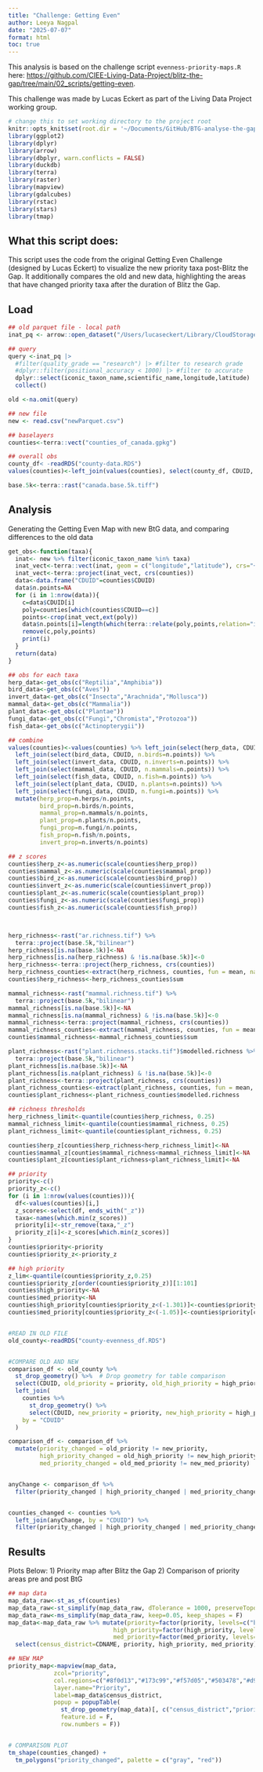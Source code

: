 ```yaml
---
title: "Challenge: Getting Even"
author: Leeya Nagpal 
date: "2025-07-07"
format: html
toc: true
---
```


This analysis is based on the challenge script `evenness-priority-maps.R` here: [https://github.com/CIEE-Living-Data-Project/blitz-the-gap/tree/main/02_scripts/getting-even](https://github.com/CIEE-Living-Data-Project/blitz-the-gap/tree/main/02_scripts/getting-even).

This challenge was made by Lucas Eckert as part of the Living Data Project working group.

```r
# change this to set working directory to the project root
knitr::opts_knit$set(root.dir = '~/Documents/GitHub/BTG-analyse-the-gap/')
library(ggplot2)
library(dplyr)
library(arrow)
library(dbplyr, warn.conflicts = FALSE)
library(duckdb)
library(terra)
library(raster)
library(mapview)
library(gdalcubes)
library(rstac)
library(stars)
library(tmap)

```


## What this script does:
This script uses the code from the original Getting Even Challenge (designed by Lucas Eckert) to visualize the new priority taxa post-Blitz the Gap. It additionally compares the old and new data, highlighting the areas that have changed priority taxa after the duration of Blitz the Gap.

## Load

```r
## old parquet file - local path
inat_pq <- arrow::open_dataset("/Users/lucaseckert/Library/CloudStorage/OneDrive-McGillUniversity/Side Projects/Bioblitz/Laura's Lab_Group - data/raw/biodiversity-data/inat-canada/iNat_non_sensitive_data_Jan2025.parquet")

## query
query <-inat_pq |> 
  #filter(quality_grade == "research") |> #filter to research grade
  #dplyr::filter(positional_accuracy < 1000) |> #filter to accurate 
  dplyr::select(iconic_taxon_name,scientific_name,longitude,latitude) |>
  collect()

old <-na.omit(query)

## new file
new <- read.csv("newParquet.csv")

## baselayers
counties<-terra::vect("counties_of_canada.gpkg")

## overall obs
county_df< -readRDS("county-data.RDS")
values(counties)<-left_join(values(counties), select(county_df, CDUID, n.points))

base.5k<-terra::rast("canada.base.5k.tiff")
```

## Analysis

Generating the Getting Even Map with new BtG data, and comparing differences to the old data
```r

get_obs<-function(taxa){
  inat<- new %>% filter(iconic_taxon_name %in% taxa)
  inat_vect<-terra::vect(inat, geom = c("longitude","latitude"), crs="+proj=longlat +ellps=WGS84")
  inat_vect<-terra::project(inat_vect, crs(counties))
  data<-data.frame("CDUID"=counties$CDUID)
  data$n.points=NA
  for (i in 1:nrow(data)){
    c=data$CDUID[i]
    poly=counties[which(counties$CDUID==c)]
    points<-crop(inat_vect,ext(poly))
    data$n.points[i]=length(which(terra::relate(poly,points,relation="intersects")))
    remove(c,poly,points)
    print(i)
  }
  return(data)
}

## obs for each taxa
herp_data<-get_obs(c("Reptilia","Amphibia"))
bird_data<-get_obs(c("Aves"))
invert_data<-get_obs(c("Insecta","Arachnida","Mollusca"))
mammal_data<-get_obs(c("Mammalia"))
plant_data<-get_obs(c("Plantae"))
fungi_data<-get_obs(c("Fungi","Chromista","Protozoa"))
fish_data<-get_obs(c("Actinopterygii"))

## combine
values(counties)<-values(counties) %>% left_join(select(herp_data, CDUID, n.herps=n.points)) %>% 
  left_join(select(bird_data, CDUID, n.birds=n.points)) %>% 
  left_join(select(invert_data, CDUID, n.inverts=n.points)) %>% 
  left_join(select(mammal_data, CDUID, n.mammals=n.points)) %>% 
  left_join(select(fish_data, CDUID, n.fish=n.points)) %>% 
  left_join(select(plant_data, CDUID, n.plants=n.points)) %>% 
  left_join(select(fungi_data, CDUID, n.fungi=n.points)) %>% 
  mutate(herp_prop=n.herps/n.points,
         bird_prop=n.birds/n.points,
         mammal_prop=n.mammals/n.points,
         plant_prop=n.plants/n.points,
         fungi_prop=n.fungi/n.points,
         fish_prop=n.fish/n.points,
         invert_prop=n.inverts/n.points)

## z scores
counties$herp_z<-as.numeric(scale(counties$herp_prop))
counties$mammal_z<-as.numeric(scale(counties$mammal_prop))
counties$bird_z<-as.numeric(scale(counties$bird_prop))
counties$invert_z<-as.numeric(scale(counties$invert_prop))
counties$plant_z<-as.numeric(scale(counties$plant_prop))
counties$fungi_z<-as.numeric(scale(counties$fungi_prop))
counties$fish_z<-as.numeric(scale(counties$fish_prop))



herp_richness<-rast("ar.richness.tif") %>% 
  terra::project(base.5k,"bilinear")
herp_richness[is.na(base.5k)]<-NA
herp_richness[is.na(herp_richness) & !is.na(base.5k)]<-0
herp_richness<-terra::project(herp_richness, crs(counties))
herp_richness_counties<-extract(herp_richness, counties, fun = mean, na.rm = TRUE)
counties$herp_richness<-herp_richness_counties$sum

mammal_richness<-rast("mammal.richness.tif") %>% 
  terra::project(base.5k,"bilinear")
mammal_richness[is.na(base.5k)]<-NA
mammal_richness[is.na(mammal_richness) & !is.na(base.5k)]<-0
mammal_richness<-terra::project(mammal_richness, crs(counties))
mammal_richness_counties<-extract(mammal_richness, counties, fun = mean, na.rm = TRUE)
counties$mammal_richness<-mammal_richness_counties$sum

plant_richness<-rast("plant.richness.stacks.tif")$modelled.richness %>% 
  terra::project(base.5k,"bilinear")
plant_richness[is.na(base.5k)]<-NA
plant_richness[is.na(plant_richness) & !is.na(base.5k)]<-0
plant_richness<-terra::project(plant_richness, crs(counties))
plant_richness_counties<-extract(plant_richness, counties, fun = mean, na.rm = TRUE)
counties$plant_richness<-plant_richness_counties$modelled.richness

## richness thresholds
herp_richness_limit<-quantile(counties$herp_richness, 0.25)
mammal_richness_limit<-quantile(counties$mammal_richness, 0.25)
plant_richness_limit<-quantile(counties$plant_richness, 0.25)

counties$herp_z[counties$herp_richness<herp_richness_limit]<-NA
counties$mammal_z[counties$mammal_richness<mammal_richness_limit]<-NA
counties$plant_z[counties$plant_richness<plant_richness_limit]<-NA

## priority
priority<-c()
priority_z<-c()
for (i in 1:nrow(values(counties))){
  df<-values(counties)[i,]
  z_scores<-select(df, ends_with("_z"))
  taxa<-names(which.min(z_scores))
  priority[i]<-str_remove(taxa,"_z")
  priority_z[i]<-z_scores[which.min(z_scores)]
}
counties$priority<-priority
counties$priority_z<-priority_z

## high priority
z_lim<-quantile(counties$priority_z,0.25)
counties$priority_z[order(counties$priority_z)][1:101]
counties$high_priority<-NA
counties$med_priority<-NA
counties$high_priority[counties$priority_z<(-1.301)]<-counties$priority[counties$priority_z<(-1.301)]
counties$med_priority[counties$priority_z<(-1.05)]<-counties$priority[counties$priority_z<(-1.05)]


#READ IN OLD FILE
old_county<-readRDS("county-evenness_df.RDS")


#COMPARE OLD AND NEW
comparison_df <- old_county %>%
  st_drop_geometry() %>%  # Drop geometry for table comparison
  select(CDUID, old_priority = priority, old_high_priority = high_priority, old_med_priority = med_priority) %>%
  left_join(
    counties %>%
      st_drop_geometry() %>%
      select(CDUID, new_priority = priority, new_high_priority = high_priority, new_med_priority = med_priority),
    by = "CDUID"
  )

comparison_df <- comparison_df %>%
  mutate(priority_changed = old_priority != new_priority,
         high_priority_changed = old_high_priority != new_high_priority,
         med_priority_changed = old_med_priority != new_med_priority)


anyChange <- comparison_df %>%
  filter(priority_changed | high_priority_changed | med_priority_changed)


counties_changed <- counties %>%
  left_join(anyChange, by = "CDUID") %>%
  filter(priority_changed | high_priority_changed | med_priority_changed)

```


## Results

Plots Below:
1) Priority map after Blitz the Gap
2) Comparison of priority areas pre and post BtG
```r
## map data
map_data_raw<-st_as_sf(counties)
map_data_raw<-st_simplify(map_data_raw, dTolerance = 1000, preserveTopology = TRUE)
map_data_raw<-ms_simplify(map_data_raw, keep=0.05, keep_shapes = F)
map_data<-map_data_raw %>% mutate(priority=factor(priority, levels=c("bird","fish","fungi","herp","invert","mammal","plant"), labels = c("Birds","Fishes","Fungi","Reptiles and Amphibians","Invertebrates","Mammals","Plants")),
                              high_priority=factor(high_priority, levels=c("bird","fish","fungi","herp","invert","mammal","plant"), labels = c("Birds","Fishes","Fungi","Reptiles and Amphibians","Invertebrates","Mammals","Plants")),
                              med_priority=factor(med_priority, levels=c("bird","fish","fungi","herp","invert","mammal","plant"), labels = c("Birds","Fishes","Fungi","Reptiles and Amphibians","Invertebrates","Mammals","Plants"))) %>% 
  select(census_district=CDNAME, priority, high_priority, med_priority)

## NEW MAP
priority_map<-mapview(map_data,
             zcol="priority",
             col.regions=c("#8f0d13","#173c99","#f57d05","#503478","#d9a414","#8f4c09","#1b5e08"),
             layer.name="Priority",
             label=map_data$census_district,
             popup = popupTable(
               st_drop_geometry(map_data)[, c("census_district","priority")],
               feature.id = F,
               row.numbers = F))


# COMPARISON PLOT
tm_shape(counties_changed) +
  tm_polygons("priority_changed", palette = c("gray", "red"))
```
